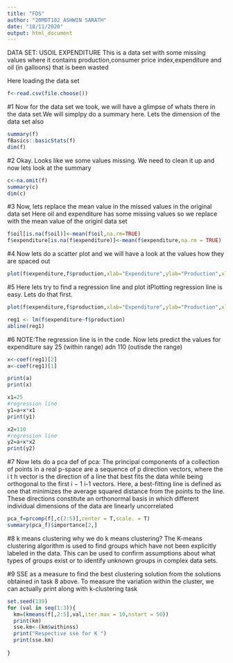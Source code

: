 ---
title: "FDS"
author: "20MDT102 ASHWIN SARATH"
date: "18/11/2020"
output: html_document
---

DATA SET: USOIL EXPENDITURE
This is a data set with some missing values where it contains production,consumer price index,expenditure and oil (in galloons) that is been wasted

Here loading the data set
```{r}
f<-read.csv(file.choose())
```
#1
Now for the data set we took, we will have a glimpse of whats there in the data set.We will simplpy do a summary here. Lets the dimension of the data set also

```{r}
summary(f)
fBasics::basicStats(f)
dim(f)
```
#2
Okay. Looks like we some values missing. We need to clean it up
and now lets look at the summary

```{r}
c<-na.omit(f)
summary(c)
dim(c)

```
#3
Now, lets replace the mean value in the missed values in the original data set
Here oil and expenditure has some missing values so we replace with the mean value of the originl data set
```{r}
f$oil[is.na(f$oil)]<-mean(f$oil,na.rm=TRUE)
f$expenditure[is.na(f$expenditure)]<-mean(f$expenditure,na.rm = TRUE)

```
#4
Now lets do a scatter plot and we will have a look at the values how they are spaced out

```{r}
plot(f$expenditure,f$production,xlab="Expenditure",ylab="Production",xlim=c(60,100),ylim=c(60,100))

```
#5
Here lets try to find a regression line and plot itPlotting regression line is easy. Lets do that first.
```{r}
plot(f$expenditure,f$production,xlab="Expenditure",ylab="Production",xlim=c(60,100),ylim=c(60,100))

reg1 <- lm(f$expenditure~f$production) 
abline(reg1)

```
#6 NOTE:The regression line is in the code.
Now lets predict the values for expenditure say 25 (within range) adn 110 (outisde the range)
```{r}
x<-coef(reg1)[2]
a<-coef(reg1)[1]

print(a)
print(x)

x1=25
#regression line
y1=a+x*x1
print(y1)

x2=110
#regression line
y2=a+x*x2
print(y2)

```
#7
Now lets do a pca 
def of pca:
The principal components of a collection of points in a real p-space are a sequence of p direction vectors, where the i t h  vector is the direction of a line that best fits the data while being orthogonal to the first i − 1  i-1 vectors. Here, a best-fitting line is defined as one that minimizes the average squared distance from the points to the line. These directions constitute an orthonormal basis in which different individual dimensions of the data are linearly uncorrelated
```{r}
pca_f=prcomp(f[,c(2:5)],center = T,scale. = T)
summary(pca_f)$importance[2,]

```
#8
k means clustering
why we do k means clustering?
The K-means clustering algorithm is used to find groups which have not been explicitly labeled in the data. This can be used to confirm  assumptions about what types of groups exist or to identify unknown groups in complex data sets. 

#9
SSE as a measure to find the best clustering solution from the solutions obtained in task 8
above.
To measure the variation within the cluster, we can actually print along with k-clustering task
```{r}
set.seed(139)
for (val in seq(1:3)){
  km=(kmeans(f[,2:5],val,iter.max = 10,nstart = 50))
  print(km)
  sse.km<-(km$withinss)
  print("Respective sse for K ")
  print(sse.km)
 
}
```





